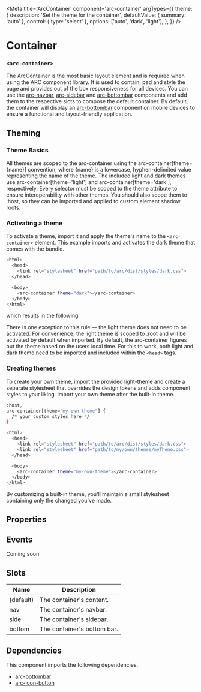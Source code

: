 
<Meta
title='ArcContainer'
component='arc-container'
argTypes={{
    theme: {
      description: 'Set the theme for the container',
      defaultValue: { summary: 'auto' },
      control: { type: 'select' },
      options: ['auto', 'dark', 'light'],
    },
}} />

# Container
### `<arc-container>`

The ArcContainer is the most basic layout element and is required when using the ARC component library.
It is used to contain, pad and style the page and provides out of the box responsiveness for all devices.
You can use the [arc-navbar](?path=/story/arcnavbar--default), [arc-sidebar](?path=/story/arcsidebar--default) and [arc-bottombar](?path=/story/arcbottombar--default) components and add them to the respective slots to compose the default container.
By default, the container will display an [arc-bottombar](?path=/story/arcbottombar--default) component on mobile devices to ensure a functional and layout-friendly application.

<Canvas>
  <Story name='Container' story={stories.Container} />
</Canvas>

## Theming
### Theme Basics
All themes are scoped to the arc-container using the arc-container[theme={name}] convention, where {name} is a lowercase,
hyphen-delimited value representing the name of the theme.
The included light and dark themes use arc-container[theme='light'] and arc-container[theme='dark'], respectively.
Every selector must be scoped to the theme attribute to ensure interoperability with other themes.
You should also scope them to :host, so they can be imported and applied to custom element shadow roots.

### Activating a theme
To activate a theme, import it and apply the theme's name to the `<arc-container>` element.
This example imports and activates the dark theme that comes with the bundle.

```bash
<html>
  <head>
    <link rel="stylesheet" href="path/to/arc/dist/styles/dark.css">
  </head>

  <body>
    <arc-container theme="dark"></arc-container>
  </body>
</html>
```

which results in the following

<Canvas>
  <Story name='DarkContainer' story={stories.DarkContainer} />
</Canvas>

There is one exception to this rule — the light theme does not need to be activated.
For convenience, the light theme is scoped to :root and will be activated by default when imported.
By default, the arc-container figures out the theme based on the users local time.
For this to work, both light and dark theme need to be imported and included within the `<head>` tags.

### Creating themes
To create your own theme, import the provided light-theme and create a separate stylesheet that overrides the design tokens
and adds component styles to your liking. Import your own theme after the built-in theme.

```bash
:host,
arc-container[theme="my-own-theme"] {
  /* your custom styles here */
}
```

```bash
<html>
  <head>
    <link rel="stylesheet" href="path/to/arc/dist/styles/dark.css">
    <link rel="stylesheet" href="path/to/my/own/themes/myTheme.css">
  </head>

  <body>
    <arc-container theme="my-own-theme"></arc-container>
  </body>
</html>
```

By customizing a built-in theme, you'll maintain a small stylesheet containing only the changed you've made.

## Properties
<ArgsTable story='Container' />

## Events
Coming soon

## Slots

| Name         | Description                                               |
|--------------|-----------------------------------------------------------|
| (default)    | The container's content.                                  |
| nav          | The container's navbar.                                   |
| side         | The container's sidebar.                                  |
| bottom       | The container's bottom bar.                               |

## Dependencies

This component imports the following dependencies.
* [arc-bottombar](?path=/story/arcbottombar--default)
* [arc-icon-button](?path=/story/arciconbutton--default)

